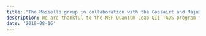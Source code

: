 ```yaml
---
title: "The Masiello group in collaboration with the Cossairt and Majumdar groups at UW and the Yau group at UC Berkeley has been awarded $2M to study quantum many-body simulation in coupled cavity arrays."
description: We are thankful to the NSF Quantum Leap QII-TAQS program for continued support of our research.
date: '2019-08-16'
---
```


